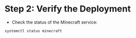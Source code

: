 # Step 2: Verify the Deployment

* Check the status of the Minecraft service:

```
systemctl status minecraft
```
